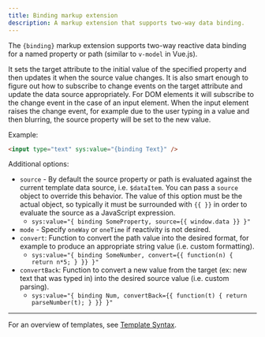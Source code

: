 ```yaml
---
title: Binding markup extension
description: A markup extension that supports two-way data binding.
---
```


The `{binding}` markup extension supports two-way reactive data binding for a named property or path
(similar to `v-model` in Vue.js).

It sets the target attribute to the initial value of the specified property and then updates it when
the source value changes. It is also smart enough to figure out how to subscribe to change events on
the target attribute and update the data source appropriately. For DOM elements it will subscribe to
the change event in the case of an input element. When the input element raises the change event,
for example due to the user typing in a value and then blurring, the source property will be set to
the new value.

Example:
```html
<input type="text" sys:value="{binding Text}" />
```

Additional options:
- `source` - By default the source property or path is evaluated against the current template data
source, i.e. `$dataItem`. You can pass a `source` object to override this behavior. The value of
this option must be the actual object, so typically it must be surrounded with `{{ }}` in order to
evaluate the source as a JavaScript expression.
	- `sys:value="{ binding SomeProperty, source={{ window.data }} }"`
- `mode` - Specify `oneWay` or `oneTime` if reactivity is not desired.
- `convert`: Function to convert the path value into the desired format, for example to produce an
appropriate string value (i.e. custom formatting).
	- `sys:value="{ binding SomeNumber, convert={{ function(n) { return n*5; } }} }"`
- `convertBack`: Function to convert a new value from the target (ex: new text that was typed in)
into the desired source value (i.e. custom parsing).
	- `sys:value="{ binding Num, convertBack={{ function(t) { return parseNumber(t); } }} }"`

---

For an overview of templates, see [Template Syntax](/ExoWeb/guides/template-syntax).
